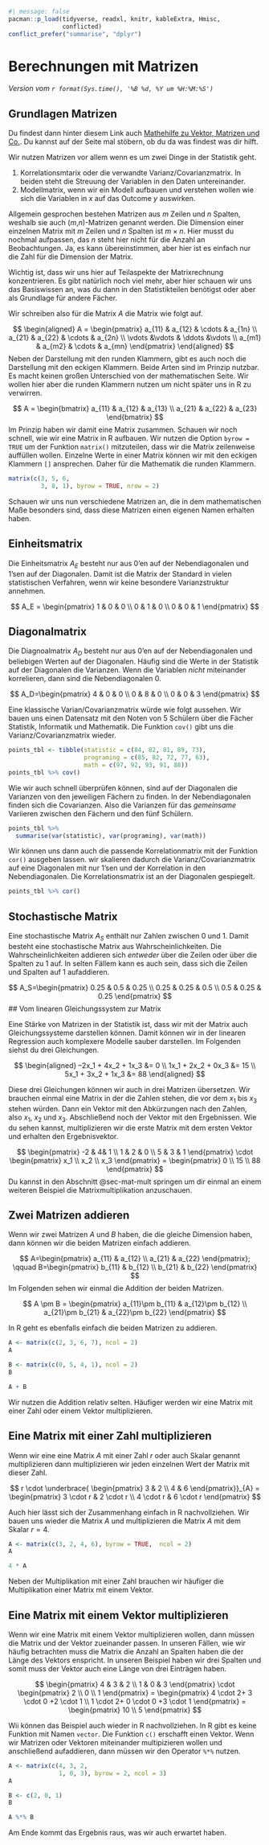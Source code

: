 ```r
#| message: false
pacman::p_load(tidyverse, readxl, knitr, kableExtra, Hmisc,
               conflicted)
conflict_prefer("summarise", "dplyr")
```

# Berechnungen mit Matrizen {#sec-mat}

*Version vom `r format(Sys.time(), '%B %d, %Y um %H:%M:%S')`*

## Grundlagen Matrizen

::: column-margin
Du findest dann hinter diesem Link auch [Mathehilfe zu Vektor, Matrizen und Co.](https://www.studyhelp.de/online-lernen/mathe/). Du kannst auf der Seite mal stöbern, ob du da was findest was dir hilft.
:::

Wir nutzen Matrizen vor allem wenn es um zwei Dinge in der Statistik geht.

1) Korrelationsmtarix oder die verwandte Varianz/Covarianzmatrix. In beiden steht die Streuung der Variablen in den Daten untereinander. 
2) Modellmatrix, wenn wir ein Modell aufbauen und verstehen wollen wie sich die Variablen in $x$ auf das Outcome $y$ auswirken.

Allgemein gesprochen bestehen Matrizen aus $m$ Zeilen und $n$ Spalten, weshalb sie auch ($m$,$n$)-Matrizen genannt werden. Die Dimension einer einzelnen Matrix mit $m$ Zeilen und $n$ Spalten ist $m \times n$. Hier musst du nochmal aufpassen, das $n$ steht hier nicht für die Anzahl an Beobachtungen. Ja, es kann übereinstimmen, aber hier ist es einfach nur die Zahl für die Dimension der Matrix.

Wichtig ist, dass wir uns hier auf Teilaspekte der Matrixrechnung konzentrieren. Es gibt natürlich noch viel mehr, aber hier schauen wir uns das Basiswissen an, was du dann in den Statistikteilen benötigst oder aber als Grundlage für andere Fächer.

Wir schreiben also für die Matrix $A$ die Matrix wie folgt auf.

$$
\begin{aligned}
A = \begin{pmatrix} 
a_{11} & a_{12} & \cdots & a_{1n} \\ 
a_{21} & a_{22} & \cdots & a_{2n} \\ 
\vdots &\vdots & \ddots &\vdots \\ 
a_{m1} & a_{m2} & \cdots & a_{mn} 
\end{pmatrix}
\end{aligned}
$$
Neben der Darstellung mit den runden Klammern, gibt es auch noch die Darstellung mit den eckigen Klammern. Beide Arten sind im Prinzip nutzbar. Es macht keinen großen Unterschied von der mathematischen Seite. Wir wollen hier aber die runden Klammern nutzen um nicht später uns in R zu verwirren.

$$
A = 
\begin{bmatrix}
a_{11} & a_{12} & a_{13} \\
a_{21} & a_{22} & a_{23}
\end{bmatrix}
$$
Im Prinzip haben wir damit eine Matrix zusammen. Schauen wir noch schnell, wie wir eine Matrix in R aufbauen. Wir nutzen die Option `byrow = TRUE` um der Funktion `matrix()` mitzuteilen, dass wir die Matrix zeilenweise auffüllen wollen. Einzelne Werte in einer Matrix können wir mit den eckigen Klammern `[]` ansprechen. Daher für die Mathematik die runden Klammern.

```r
matrix(c(3, 5, 6,
         3, 8, 1), byrow = TRUE, nrow = 2)
```

Schauen wir uns nun verschiedene Matrizen an, die in dem mathematischen Maße besonders sind, dass diese Matrizen einen eigenen Namen erhalten haben.

## Einheitsmatrix

Die Einheitsmatrix $A_E$ besteht nur aus 0'en auf der Nebendiagonalen und 1'sen auf der Diagonalen. Damit ist die Matrix der Standard in vielen statistischen Verfahren, wenn wir keine besondere Varianzstruktur annehmen. 

$$
A_E =
\begin{pmatrix}
1 & 0 & 0 \\
0 & 1 & 0 \\
0 & 0 & 1
\end{pmatrix} 
$$

## Diagonalmatrix

Die Diagnoalmatrix $A_D$ besteht nur aus 0'en auf der Nebendiagonalen und beliebigen Werten auf der Diagonalen. Häufig sind die Werte in der Statistik auf der Diagonalen die Varianzen. Wenn die Variablen *nicht* miteinander korrelieren, dann sind die Nebendiagonalen 0.

$$
A_D=\begin{pmatrix}
4 & 0 & 0 \\
0 & 8 & 0 \\
0 & 0 & 3
\end{pmatrix}
$$

Eine klassische Varian/Covarianzmatrix würde wie folgt aussehen. Wir bauen uns einen Datensatz mit den Noten von 5 Schülern über die Fächer Statistik, Informatik und Mathematik. Die Funktion `cov()` gibt uns die Varianz/Covarianzmatrix wieder.

```r
points_tbl <- tibble(statistic = c(84, 82, 81, 89, 73),
                     programing = c(85, 82, 72, 77, 63),
                     math = c(97, 92, 93, 91, 88)) 
points_tbl %>% cov()
```

Wie wir auch schnell überprüfen können, sind auf der Diagonalen die Varianzen von den jeweiligen Fächern zu finden. In der Nebendiagonalen finden sich die Covarianzen. Also die Varianzen für das *gemeinsame* Variieren zwischen den Fächern und den fünf Schülern.  

```r
points_tbl %>% 
  summarise(var(statistic), var(programing), var(math))
```
Wir können uns dann auch die passende Korrelationmatrix mit der Funktion `cor()` ausgeben lassen. wir skalieren dadurch die Varianz/Covarianzmatrix auf eine Diagonalen mit nur 1'sen und der Korrelation in den Nebendiagonalen. Die Korrelationsmatrix ist an der Diagonalen gespiegelt.

```r
points_tbl %>% cor()
```


## Stochastische Matrix

Eine stochastische Matrix $A_S$ enthält nur Zahlen zwischen 0 und 1. Damit besteht eine stochastische Matrix aus Wahrscheinlichkeiten. Die Wahrscheinlichkeiten addieren sich *entweder* über die Zeilen oder über die Spalten zu 1 auf. In selten Fällem kann es auch sein, dass sich die Zeilen und Spalten auf 1 aufaddieren. 

$$
A_S=\begin{pmatrix}
0.25 & 0.5 & 0.25 \\
0.25 & 0.25 & 0.5 \\
0.5 & 0.25 & 0.25
\end{pmatrix}
$$
## Vom linearen Gleichungssystem zur Matrix

Eine Stärke von Matrizen in der Statistik ist, dass wir mit der Matrix auch Gleichungssysteme darstellen können. Damit können wir in der linearen Regression auch komplexere Modelle sauber darstellen. Im Folgenden siehst du drei Gleichungen. 

$$
\begin{aligned}
–2x_1 + 4x_2 + 1x_3 &= 0 \\
1x_1 + 2x_2 + 0x_3 &= 15 \\
5x_1 + 3x_2 + 1x_3 &= 88
\end{aligned}
$$

Diese drei Gleichungen können wir auch in drei Matrizen übersetzen. Wir brauchen einmal eine Matrix in der die Zahlen stehen, die vor dem $x_1$ bis $x_3$ stehen würden. Dann ein Vektor mit den Abkürzungen nach den Zahlen, also $x_1$, $x_2$ und $x_3$. Abschließend noch der Vektor mit den Ergebnissen. Wie du sehen kannst, multiplizieren wir die erste Matrix mit dem ersten Vektor und erhalten den Ergebnisvektor. 

$$
\begin{pmatrix} 
-2 & 4& 1 \\ 
1 & 2 & 0 \\ 
5 & 3 & 1 
\end{pmatrix} 
\cdot
\begin{pmatrix}
x_1 \\ x_2 \\ x_3
\end{pmatrix} 
= 
\begin{pmatrix}
0 \\ 
15 \\ 
88
\end{pmatrix}
$$
Du kannst in den Abschnitt @sec-mat-mult springen um dir einmal an einem weiteren Beispiel die Matrixmultiplikation anzuschauen.

## Zwei Matrizen addieren

Wenn wir zwei Matrizen $A$ und $B$ haben, die die gleiche Dimension haben, dann können wir die beiden Matrizen einfach addieren.

$$
A=\begin{pmatrix} 
a_{11} & a_{12} \\ 
a_{21} & a_{22} 
\end{pmatrix}; 
\qquad 
B=\begin{pmatrix} 
b_{11} & b_{12} \\ 
b_{21} & b_{22} 
\end{pmatrix}
$$
Im Folgenden sehen wir einmal die Addition der beiden Matrizen.

$$
A \pm B = 
\begin{pmatrix} 
a_{11}\pm b_{11} & a_{12}\pm b_{12} \\ 
a_{21}\pm b_{21} & a_{22}\pm b_{22} 
\end{pmatrix}
$$

In R geht es ebenfalls einfach die beiden Matrizen zu addieren.

```r
A <- matrix(c(2, 3, 6, 7), ncol = 2)
A

B <- matrix(c(0, 5, 4, 1), ncol = 2)
B

A + B
```

Wir nutzen die Addition relativ selten. Häufiger werden wir eine Matrix mit einer Zahl oder einem Vektor multiplizieren.

## Eine Matrix mit einer Zahl multiplizieren

Wenn  wir eine eine Matrix $A$ mit einer Zahl $r$ oder auch Skalar genannt multiplizieren dann multiplizieren wir jeden einzelnen Wert der Matrix mit dieser Zahl.

$$
r \cdot 
\underbrace{
\begin{pmatrix} 
3 & 2 \\ 
4 & 6 
\end{pmatrix}}_{A} = 
\begin{pmatrix} 
3 \cdot r & 2 \cdot r \\ 
4 \cdot r & 6 \cdot r 
\end{pmatrix}
$$

Auch hier lässt sich der Zusammenhang einfach in R nachvollziehen. Wir bauen uns wieder die Matrix $A$ und multiplizieren die Matrix $A$ mit dem Skalar $r = 4$.

```r
A <- matrix(c(3, 2, 4, 6), byrow = TRUE,  ncol = 2)
A

4 * A
```

Neben der Multiplikation mit einer Zahl brauchen wir häufiger die Multiplikation einer Matrix mit einem Vektor.

## Eine Matrix mit einem Vektor multiplizieren {#sec-mat-mult}

Wenn wir eine Matrix mit einem Vektor multiplizieren wollen, dann müssen die Matrix und der Vektor zueinander passen. In unseren Fällen, wie wir häufig betrachten muss die Matrix die Anzahl an Spalten haben die der Länge des Vektors enspricht. In unseren Beispiel haben wir drei Spalten und somit muss der Vektor auch eine Länge von drei Einträgen haben.

$$
\begin{pmatrix} 
4 & 3 & 2 \\ 
1 & 0 & 3 
\end{pmatrix} 
\cdot 
\begin{pmatrix} 
2 \\ 0 \\ 1 
\end{pmatrix} 
= 
\begin{pmatrix} 
4 \cdot 2+ 3 \cdot 0 +2 \cdot 1 \\ 
1 \cdot 2+ 0 \cdot 0 +3 \cdot 1 
\end{pmatrix} 
= 
\begin{pmatrix} 
10 \\ 
5 
\end{pmatrix}
$$

Wii können das Beispiel auch wieder in R nachvollziehen. In R gibt es keine Funktion mit Namen `vector`. Die Funktion `c()` erschafft einen Vektor. Wenn wir Matrizen oder Vektoren miteinander multipizieren wollen und anschließend aufaddieren, dann müssen wir den Operator `%*%` nutzen. 

```r
A <- matrix(c(4, 3, 2,
              1, 0, 3), byrow = 2, ncol = 3)
A

B <- c(2, 0, 1)
B

A %*% B
```

Am Ende kommt das Ergebnis raus, was wir auch erwartet haben.


